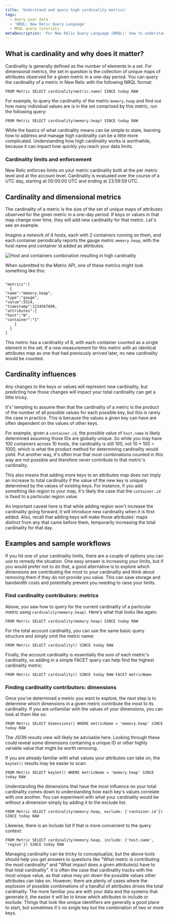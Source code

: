 ```yaml
---
title: 'Understand and query high cardinality metrics'
tags:
  - Query your data
  - 'NRQL: New Relic Query Language'
  - NRQL query tutorials
metaDescription: 'For New Relic Query Language (NRQL): how to understand high cardinality metrics and successfully query for them using NRQL.'
---
```


## What is cardinality and why does it matter?

Cardinality is generally defined as the number of elements in a set.  For dimensional metrics, the set in question is the collection of unique maps of attributes observed for a given metric in a one-day period. You can query the cardinality of a metric in New Relic with the following NRQL format:

```
FROM Metric SELECT cardinality(metric.name) SINCE today RAW
```

For example, to query the cardinality of the metric `memory.heap` and find out how many individual values are is in the set comprised by this metric, run the following query:

```
FROM Metric SELECT cardinality(memory.heap) SINCE today RAW
```

While the basics of what cardinality means can be simple to state, learning how to address and manage high cardinality can be a little more complicated. Understanding how high cardinality works is worthwhile, because it can impact how quickly you reach your data limits. 

### Cardinality limits and enforcement

New Relic enforces limits on your metric cardinality both at the per metric level and at the account level. Cardinality is evaluated over the course of a UTC day, starting at 00:00:00 UTC and ending at 23:59:59 UTC. 

## Cardinality and dimensional metrics 

The cardinality of a metric is the size of the set of unique maps of attributes observed for the given metric in a one-day period. If keys or values in that map change over time, they will add new cardinality for that metric. Let's see an example.

Imagine a network of 4 hosts, each with 2 containers running on them, and each container periodically reports the gauge metric `memory.heap`, with the host name and container id added as attributes. 

![Host and containers combination resulting in high cardinality](./images/high-cardinality-metrics-1.png "Multiple hosts with multiple containers")

When submitted to the Metric API, one of these metrics might look something like this:

```

"metrics":[
  { 
"name":"memory.heap", 
"type":"gauge", 
"value":5514, 
"timestamp":1234567890, 
"attributes":{
"host":"W",
"container":"1"
    }
  }
]
```

This metric has a cardinality of 8, with each container counted as a single element in the set. If a new measurement for this metric with an identical attributes map as one that had previously arrived later, no new cardinality would be counted.

## Cardinality influences

Any changes to the keys or values will represent new cardinality, but predicting how those changes will impact your total cardinality can get a little tricky. 

It's' tempting to assume then that the cardinality of a metric is the product of the number of all possible values for each possible key, but this is rarely the case in practice. This is because the values a given key can have are often dependent on the values of other keys. 

For example, given a `container.id`, the possible value of `host.name` is likely determined assuming those IDs are globally unique. So while you may have 100 containers across 10 hosts, the cardinality is still 100, not 10 * 100 = 1000, which is what  the product method for determining cardinality would yield. Put another way, it's often true that most combinations counted in this way are not possible and therefore never contribute to that metric's cardinality. 

This also means that adding more keys to an attributes map does not imply an increase to total cardinality if the value of the new key is uniquely determined by the values of existing keys. For instance, if you add something like region to your map, it's likely the case that the `container.id` is fixed to a particular region value. 

An important caveat here is that while adding region won't increase the cardinality going forward, it will introduce new cardinality when it is first added. Also, recall that adding keys will make those attributes' maps distinct from any that came before them, temporarily increasing the total cardinality for that day.

## Examples and sample workflows

If you hit one of your cardinality limits, there are a couple of options you can use to remedy the situation. One easy answer is increasing your limits, but if you would prefer not to do that, a good alternative is to explore which dimensions are contributing the most to your cardinality and think about removing them if they do not provide you value. This can save storage and bandwidth costs and potentially prevent you needing to raise your limits.  

### Find cardinality contributors: metrics

Above, you saw how to query for the current cardinality of a particular metric using `cardinality(memory.heap)`. Here's what that looks like again:

```
FROM Metric SELECT cardinality(memory.heap) SINCE today RAW
```

For the total account cardinality, you can use the same basic query structure and simply omit the metric name:

```
FROM Metric SELECT cardinality() SINCE today RAW
```

Finally, the account cardinality is essentially the sum of each metric's cardinality, so adding in a simple FACET query can help find the highest cardinality metric:

```
FROM Metric SELECT cardinality() SINCE today RAW FACET metricName
```
### Finding cardinality contributors: dimensions

Once you've determined a metric you want to explore, the next step is to determine which dimensions in a given metric contribute the most to its cardinality. If you are unfamiliar with the values of your dimensions, you can look at them like so:

```
FROM Metric SELECT dimensions() WHERE metricName = 'memory.heap' SINCE today RAW
```

The JSON results view will likely be advisable here. Looking through these could reveal some dimensions containing a unique ID or other highly variable value that might be worth removing. 

If you are already familiar with what values your attributes can take on, the `keySet()` results may be easier to scan:

```
FROM Metric SELECT keySet() WHERE metricName = 'memory.heap' SINCE today RAW
```

Understanding the dimensions that have the most influence on your total cardinality comes down to understanding how each key's values correlate with one another. You can experiment with what your cardinality would be without a dimension simply by adding it to the exclude list:

```
FROM Metric SELECT cardinality(memory.heap, exclude: {'container.id'}) SINCE today RAW
```

Likewise, there is an include list if that is more convenient to the query context:

```
FROM Metric SELECT cardinality(memory.heap, include: {'host.name', 'region'}) SINCE today RAW
```

Managing cardinality can be tricky to conceptualize, but the above tools should help you get answers to questions like "What metric is contributing the most cardinality" and "What impact does a given attribute(s) have to that total cardinality". It is often the case that cardinality tracks with the most unique value, as that value may pin down the possible values other attributes can take on. However, there are plenty of cases where the explosion of possible combinations of a handful of attributes drives the total cardinality. The more familiar you are with your data and the systems that generate it, the easier it will be to know which attributes to include or exclude. Things that look like unique identifiers are generally a good place to start, but sometimes it's no single key but the combination of two or more keys.
